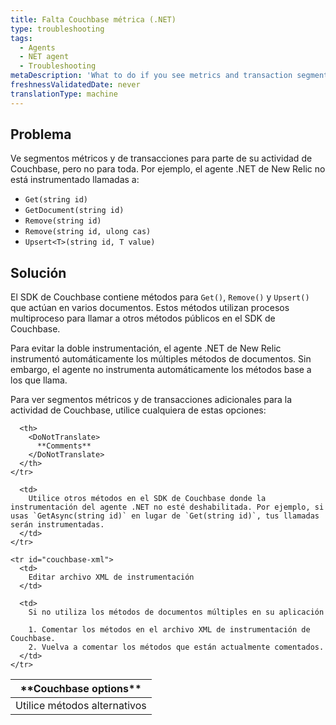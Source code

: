 ```yaml
---
title: Falta Couchbase métrica (.NET)
type: troubleshooting
tags:
  - Agents
  - NET agent
  - Troubleshooting
metaDescription: 'What to do if you see metrics and transaction segments for some of your Couchbase activity, but not all of it, such as Get, GetDocument, Remove, Upsert.'
freshnessValidatedDate: never
translationType: machine
---
```


## Problema

Ve segmentos métricos y de transacciones para parte de su actividad de Couchbase, pero no para toda. Por ejemplo, el agente .NET de New Relic no está instrumentado llamadas a:

* `Get(string id)`
* `GetDocument(string id)`
* `Remove(string id)`
* `Remove(string id, ulong cas)`
* `Upsert<T>(string id, T value)`

## Solución

El SDK de Couchbase contiene métodos para `Get()`, `Remove()` y `Upsert()` que actúan en varios documentos. Estos métodos utilizan procesos multiproceso para llamar a otros métodos públicos en el SDK de Couchbase.

Para evitar la doble instrumentación, el agente .NET de New Relic instrumentó automáticamente los múltiples métodos de documentos. Sin embargo, el agente no instrumenta automáticamente los métodos base a los que llama.

Para ver segmentos métricos y de transacciones adicionales para la actividad de Couchbase, utilice cualquiera de estas opciones:

<table>
  <thead>
    <tr>
      <th>
        <DoNotTranslate>
          **Couchbase options**
        </DoNotTranslate>
      </th>

      <th>
        <DoNotTranslate>
          **Comments**
        </DoNotTranslate>
      </th>
    </tr>
  </thead>

  <tbody>
    <tr id="couchbase-sdk">
      <td>
        Utilice métodos alternativos
      </td>

      <td>
        Utilice otros métodos en el SDK de Couchbase donde la instrumentación del agente .NET no esté deshabilitada. Por ejemplo, si usas `GetAsync(string id)` en lugar de `Get(string id)`, tus llamadas serán instrumentadas.
      </td>
    </tr>

    <tr id="couchbase-xml">
      <td>
        Editar archivo XML de instrumentación
      </td>

      <td>
        Si no utiliza los métodos de documentos múltiples en su aplicación

        1. Comentar los métodos en el archivo XML de instrumentación de Couchbase.
        2. Vuelva a comentar los métodos que están actualmente comentados.
      </td>
    </tr>
  </tbody>
</table>